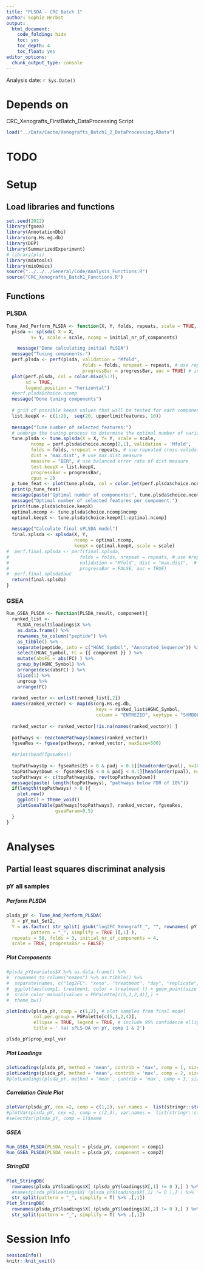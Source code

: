 ```yaml
---
title: "PLSDA - CRC Batch 1"
author: Sophie Herbst
output:
  html_document:
    code_folding: hide
    toc: yes
    toc_depth: 4
    toc_float: yes
editor_options: 
  chunk_output_type: console
---
```

Analysis date: `r Sys.Date()`

# Depends on
CRC_Xenografts_FirstBatch_DataProcessing Script

```r
load("../Data/Cache/Xenografts_Batch1_2_DataProcessing.RData")
```

# TODO

# Setup
## Load libraries and functions
```r
set.seed(2022)
library(fgsea)
library(AnnotationDbi)
library(org.Hs.eg.db)
library(DEP)
library(SummarizedExperiment)
# library(pls)
library(mdatools)
library(mixOmics)
source("../../../General/Code/Analysis_Functions.R")
source("CRC_Xenografts_Batch1_Functions.R")
```

## Functions
### PLSDA
```r
Tune_And_Perform_PLSDA <- function(X, Y, folds, repeats, scale = TRUE, upperlimitfeatures = 200, initial_nr_of_components = 10, progressBar = TRUE){
  plsda <- splsda( X = X, 
         Y= Y, scale = scale, ncomp = initial_nr_of_components)

    message("Done calculating initial PLSDA")
  message("Tuning components:")
  perf.plsda <- perf(plsda, validation = "Mfold", 
                            folds = folds, nrepeat = repeats, # use repeated cross-validation
                            progressBar = progressBar, auc = TRUE) # include AUC values
  plot(perf.plsda, col = color.mixo(5:7), 
       sd = TRUE,
       legend.position = "horizontal")
  #perf.plsda$choice.ncomp
  message("Done tuning components")
  
  # grid of possible keepX values that will be tested for each component
  list.keepX <- c(1:20,  seq(20, upperlimitfeatures, 10))
  
  message("Tune number of selected features:")
  # undergo the tuning process to determine the optimal number of variables
  tune.plsda <- tune.splsda(X = X, Y= Y, scale = scale,
         ncomp = perf.plsda$choice.ncomp[2,1], validation = 'Mfold',
         folds = folds, nrepeat = repeats, # use repeated cross-validation
         dist = 'max.dist', # use max.dist measure
         measure = "BER", # use balanced error rate of dist measure
         test.keepX = list.keepX,
         progressBar = progressBar,
         cpus = 2) 
  p_tune_feat <- plot(tune.plsda, col = color.jet(perf.plsda$choice.ncomp[2,1]))
  print(p_tune_feat)
  message(paste("Optimal number of components:", tune.plsda$choice.ncomp$ncomp ) )
  message("Optimal number of selected features per component:")
  print(tune.plsda$choice.keepX)
  optimal.ncomp <- tune.plsda$choice.ncomp$ncomp
  optimal.keepX <- tune.plsda$choice.keepX[1:optimal.ncomp]
  
  message("Calculate final sPLSDA model")
  final.splsda <- splsda(X, Y, 
                         ncomp = optimal.ncomp, 
                         keepX = optimal.keepX, scale = scale)
#  perf.final.splsda <- perf(final.splsda, 
#                          folds = folds, nrepeat = repeats, # use #repeated cross-validation
#                          validation = "Mfold", dist = "max.dist",  # #use max.dist measure
#                          progressBar = FALSE, auc = TRUE)
#  perf.final.splsda$auc
  return(final.splsda)
}
```

### GSEA
```r
Run_GSEA_PLSDA <- function(PLSDA_result, component){
  ranked_list <- 
    PLSDA_result$loadings$X %>% 
    as.data.frame() %>%
    rownames_to_column("peptide") %>%
    as_tibble() %>%
    separate(peptide, into = c("HGNC_Symbol", "Annotated_Sequence")) %>%
    select(HGNC_Symbol, FC = {{ component }} ) %>% 
    mutate(absFC = abs(FC) ) %>%
    group_by(HGNC_Symbol) %>%
    arrange(desc(absFC) ) %>%
    slice(1) %>%
    ungroup %>%
    arrange(FC)
  
  ranked_vector <- unlist(ranked_list[,2])
  names(ranked_vector) <- mapIds(org.Hs.eg.db, 
                                 keys = ranked_list$HGNC_Symbol,
                                 column = "ENTREZID", keytype = "SYMBOL")
  
  ranked_vector <- ranked_vector[!is.na(names(ranked_vector)) ]
  
  pathways <- reactomePathways(names(ranked_vector))
  fgseaRes <- fgsea(pathways, ranked_vector, maxSize=500)
  
  #print(head(fgseaRes))
  
  topPathwaysUp <- fgseaRes[ES > 0 & padj < 0.1][head(order(pval), n=10), pathway]
  topPathwaysDown <- fgseaRes[ES < 0 & padj < 0.1][head(order(pval), n=10), pathway]
  topPathways <- c(topPathwaysUp, rev(topPathwaysDown))
  message(paste( length(topPathways), "pathways below FDR of 10%"))
  if(length(topPathways) > 0 ){
    plot.new()
    ggplot() + theme_void()
    plotGseaTable(pathways[topPathways], ranked_vector, fgseaRes, 
                  gseaParam=0.5)
  }
}
```

# Analyses
## Partial least squares discriminat analysis
### pY all samples
##### Perform PLSDA
```r
plsda_pY <- Tune_And_Perform_PLSDA(
  X = pY_mat_Set2,
  Y = as.factor( str_split( gsub("log2FC_Xenograft_", "", rownames( pY_mat_Set2 ) ), 
         pattern = "_", simplify = TRUE )[,1] ),
  repeats = 50, folds = 3, initial_nr_of_components = 4,
  scale = TRUE, progressBar = FALSE)
```

##### Plot Components
```r
#plsda_pY$variates$X %>% as.data.frame() %>%
#  rownames_to_column("names") %>% as.tibble() %>%
#  separate(names, c("log2FC", "xeno", "treatment", "day", "replicate", "set")) %>%
#  ggplot(aes(comp1, treatment, color = treatment )) + geom_point(size = 3) +
#  scale_color_manual(values = PGPalette[c(5,1,2,4)],) + 
#  theme_bw()

plotIndiv(plsda_pY, comp = c(1,2), # plot samples from final model
          col.per.group = PGPalette[c(5,1,2,4)],
          ellipse = TRUE, legend = TRUE, # include 95% confidence ellipse
          title = ' (a) sPLS-DA on pY, comp 1 & 2')

plsda_pY$prop_expl_var
```

##### Plot Loadings
```r
plotLoadings(plsda_pY, method = 'mean', contrib = 'max', comp = 1, size.name = 0.5, size.title = 1, legend.color = PGPalette[c(5,1,4,2)])    
plotLoadings(plsda_pY, method = 'mean', contrib = 'max', comp = 2, size.name = 0.5, size.title = 1, legend.color = PGPalette[c(5,1,4,2)])   
#plotLoadings(plsda_pY, method = 'mean', contrib = 'max', comp = 3, size.name = 0.5, size.title = 1, legend.color = PGPalette[c(5,1,2,4)])  
```

##### Correlation Circle Plot
```r
plotVar(plsda_pY, cex =2, comp = c(1,2), var.names =  list(stringr::str_split(plsda_pY$names$colnames$X, pattern = "_", simplify = T )[,1] ) )
#plotVar(plsda_pY, cex =2, comp = c(2,3), var.names =  list(stringr::str_split(plsda_pY$names$colnames$X, pattern = "_", simplify = T )[,1] ) )
#selectVar(plsda_pY, comp = 1)$name 
```

##### GSEA
```r
Run_GSEA_PLSDA(PLSDA_result = plsda_pY, component = comp1)
Run_GSEA_PLSDA(PLSDA_result = plsda_pY, component = comp2)
```

##### StringDB
```r
Plot_StringDB(
  rownames(plsda_pY$loadings$X[ (plsda_pY$loadings$X[,1] != 0 ),] ) %>% 
  #names(plsda_pY$loadings$X[ (plsda_pY$loadings$X[,1] != 0 ),] ) %>% 
  str_split(pattern = "_", simplify = T) %>% .[,1])
Plot_StringDB(
  rownames(plsda_pY$loadings$X[ (plsda_pY$loadings$X[,2] != 0 ),] ) %>% 
  str_split(pattern = "_", simplify = T) %>% .[,1])
```



# Session Info
```r
sessionInfo()
knitr::knit_exit()
```
